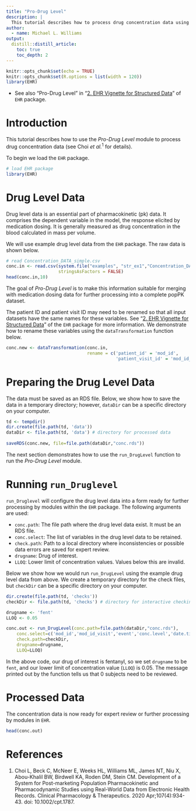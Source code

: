 ```yaml
---
title: "Pro-Drug Level"
description: |
  This tutorial describes how to process drug concentration data using *Pro-Drug Level* module in the system.
author:
  - name: Michael L. Williams
output:
  distill::distill_article:
    toc: true
    toc_depth: 2
---
```


```r
knitr::opts_chunk$set(echo = TRUE)
knitr::opts_chunk$set(R.options = list(width = 120))
library(EHR)
```

* See also "Pro-Drug Level" in "[2. EHR Vignette for Structured Data](https://cran.r-project.org/web/packages/EHR/vignettes/ehr_vignette_02_str.html)" of `EHR` package.

# Introduction

This tutorial describes how to use the *Pro-Drug Level* module to process drug concentration data (see Choi *et al.*$^{1}$ for details).

To begin we load the `EHR` package. 

```r
# load EHR package
library(EHR)
```

# Drug Level Data

Drug level data is an essential part of pharmacokinetic (pk) data.  It comprises the dependent variable in the model, the response elicited by medication dosing.  It is generally measured as drug concentration in the blood calculated in mass per volume.

We will use example drug level data from the `EHR` package. The raw data is shown below.

```r
# read Concentration_DATA_simple.csv
conc.in <- read.csv(system.file("examples", "str_ex1","Concentration_DATA_simple.csv",package="EHR"),
                    stringsAsFactors = FALSE)
head(conc.in,10)
```

The goal of *Pro-Drug Level* is to make this information suitable for merging with medication dosing data for further processing into a complete popPK dataset.

The patient ID and patient visit ID may need to be renamed so that all input datasets have the same names for these variables. See "[2. EHR Vignette for Structured Data](https://cran.r-project.org/web/packages/EHR/vignettes/ehr_vignette_02_str.html)" of the `EHR` package for more information. We demonstrate how to rename these variables using the `dataTransformation` function below.

```r
conc.new <- dataTransformation(conc.in, 
                               rename = c('patient_id' = 'mod_id',
                                          'patient_visit_id' = 'mod_id_visit'))
```

# Preparing the Drug Level Data

The data must be saved as an RDS file. Below, we show how to save the data in a temporary directory; however, `dataDir` can be a specific directory on your computer.

```r
td <- tempdir()
dir.create(file.path(td, 'data'))
dataDir <- file.path(td, 'data') # directory for processed data
 
saveRDS(conc.new, file=file.path(dataDir,"conc.rds"))
```

The next section demonstrates how to use the `run_DrugLevel` function to run the *Pro-Drug Level* module.

# Running `run_Druglevel`

`run_Druglevel` will configure the drug level data into a form ready for further processing by modules within the `EHR` package. The following arguments are used:

 * `conc.path`: The file path where the drug level data exist. It must be an RDS file.
 * `conc.select`: The list of variables in the drug level data to be retained.
 * `check.path`: Path to a local directory where inconsistencies or possible data errors are saved for expert review.
 * `drugname`: Drug of interest.
 * `LLOQ`: Lower limit of concentration values. Values below this are invalid.
 
Below we show how we would run `run_DrugLevel` using the example drug level data from above. We create a temporary directory for the check files, but `checkDir` can be a specific directory on your computer.

```r
dir.create(file.path(td, 'checks'))
checkDir <- file.path(td, 'checks') # directory for interactive checking

drugname <- 'fent'
LLOQ <- 0.05

conc.out <- run_DrugLevel(conc.path=file.path(dataDir,"conc.rds"),
    conc.select=c('mod_id','mod_id_visit','event','conc.level','date.time'),
    check.path=checkDir,
    drugname=drugname,
    LLOQ=LLOQ)
```

In the above code, our drug of interest is fentanyl, so we set `drugname` to be `fent`, and our lower limit of concentration value (`LLOQ`) is 0.05. The message printed out by the function tells us that 0 subjects need to be reviewed.

# Processed Data

The concentration data is now ready for expert review or further processing by modules in `EHR`.

```r
head(conc.out)
```

# References
1. Choi L, Beck C, McNeer E, Weeks HL, Williams ML, James NT, Niu X, Abou-Khalil BW, Birdwell KA, Roden DM, Stein CM. Development of a System for Post-marketing Population Pharmacokinetic and Pharmacodynamic Studies using Real-World Data from Electronic Health Records. Clinical Pharmacology & Therapeutics. 2020 Apr;107(4):934-43. doi: 10.1002/cpt.1787.

